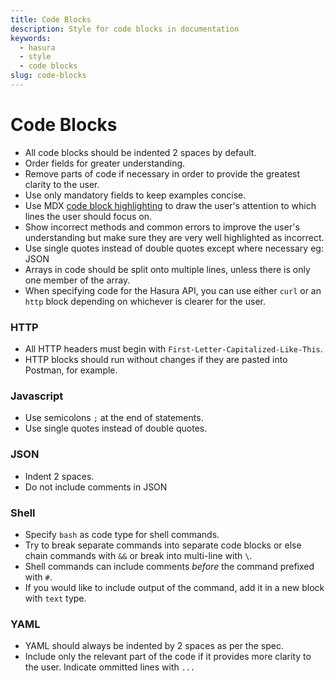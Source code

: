 ```yaml
---
title: Code Blocks
description: Style for code blocks in documentation
keywords:
  - hasura
  - style
  - code blocks
slug: code-blocks
---
```


# Code Blocks

* All code blocks should be indented 2 spaces by default.
* Order fields for greater understanding.
* Remove parts of code if necessary in order to provide the greatest clarity to the user.
* Use only mandatory fields to keep examples concise.
* Use MDX [code block highlighting](https://docusaurus.io/docs/markdown-features/code-blocks#line-highlighting) to
  draw the user's attention to which lines the user should focus on.
* Show incorrect methods and common errors to improve the user's understanding but make sure they are very well
  highlighted as incorrect.
* Use single quotes instead of double quotes except where necessary eg: JSON
* Arrays in code should be split onto multiple lines, unless there is only one member of the array.
* When specifying code for the Hasura API, you can use either `curl` or an `http` block depending on whichever is
  clearer for the user.

### HTTP

* All HTTP headers must begin with `First-Letter-Capitalized-Like-This`.
* HTTP blocks should run without changes if they are pasted into Postman, for example.

### Javascript

* Use semicolons `;` at the end of statements.
* Use single quotes instead of double quotes.

### JSON

* Indent 2 spaces.
* Do not include comments in JSON

### Shell

* Specify `bash` as code type for shell commands.
* Try to break separate commands into separate code blocks or else chain commands with `&&` or break into multi-line
  with `\`.
* Shell commands can include comments _before_ the command prefixed with `#`.
* If you would like to include output of the command, add it in a new block with `text` type.

### YAML

* YAML should always be indented by 2 spaces as per the spec.
* Include only the relevant part of the code if it provides more clarity to the user. Indicate ommitted lines with
`...`

